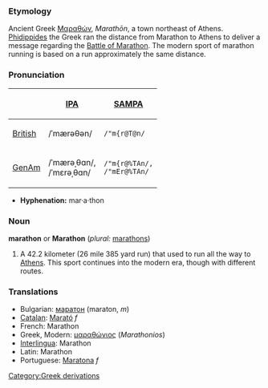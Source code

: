{{wikipedia}}
===Etymology===
Ancient Greek [[Μαραθών]], ''Marathōn'', a town northeast of Athens.  [[w:Phidippides_(Marathon_runner)|Phidippides]] the Greek ran the distance from Marathon to Athens to deliver a message regarding the [[w:Battle of Marathon|Battle of Marathon]].  The modern sport of marathon running is based on a run approximately the same distance.

===Pronunciation===
{| border=1 cellpadding=5
! !! [[w:International Phonetic Alphabet|IPA]] !! [[w:SAMPA|SAMPA]]
|-
! [[British]]
| /ˈmærəθən/ || <tt> /"m{r@T@n/ </tt>
|-
! [[GenAm]]
| /ˈmærəˌθɑn/, <br> /ˈmɛrəˌθɑn/ || <tt>/"m{r@%TAn/, <br> /"mEr@%TAn/</tt>
|}

*'''Hyphenation:''' mar·a·thon

===Noun===
'''marathon''' or '''Marathon''' (''plural:'' [[marathons]])
#A 42.2 kilometer (26 mile 385 yard run) that used to run all the way to [[Athens]].  This sport continues into the modern era, though with different routes.

===Translations===
*Bulgarian: [[маратон]] (maraton, ''m'')
*[[Catalan]]: [[Marató]] ''f''
*French: Marathon
*Greek, Modern: [[μαραθώνιος]] (''Marathonios'')
*[[Interlingua]]: Marathon
*Latin: Marathon
*Portuguese: [[Maratona]] ''f''

[[Category:Greek derivations]]